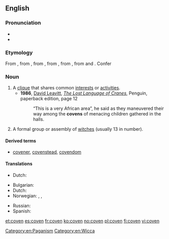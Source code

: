 ==English==
{{wikipedia}}

===Pronunciation===
* {{IPA|[ ˈkʌ.vɪn ]}}
* {{rhymes|ʌvɪn}}

===Etymology===
From {{etyl|enm}} {{term|covent|lang=enm}}, from {{etyl|xno}} {{term|covent|covent, cuvent|lang=xno}}, from {{etyl|fro}} {{term|convent|lang=fro}}, from {{etyl|la}} {{term|lang=la|conventum}}, from {{term|convenio|lang=la}}, from {{term|cum||with|lang=la}} and {{term|venio||I come|lang=la}}. Confer {{term|convent}}

===Noun===
{{en-noun}}

# A [[clique]] that shares common [[interest]]s or [[activity|activities]].
#* '''1986''', [[w:David Leavitt|David Leavitt]], ''[[w:The Lost Language of Cranes|The Lost Language of Cranes]]'', Penguin, paperback edition, page 12
#*: “This is a very African area”, he said as they maneuvered their way among the '''covens''' of menacing children gathered in the halls.
# A formal group or assembly of [[witch]]es (usually 13 in number).

====Derived terms====
* [[covener]], [[covenstead]], [[covendom]]

====Translations====
{{trans-top|clique}}
* Dutch: {{t-|nl|kliek|m}}
{{trans-mid}}
{{trans-bottom}}

{{trans-top|formal group or assembly of witches}}
* Bulgarian: {{t|bg|сбор на вещици}}
* Dutch: {{t|nl|heksenkring|m}}
* Norwegian: {{t-|no|hekseforsamling|c}}, {{t-|no|heksemøte|n}}, {{t-|no|heksesabbat|m}}
{{trans-mid}}
* Russian: {{t+|ru|шабаш|m}}
* Spanish: {{t|es|aquelarre|m}}
{{trans-bottom}}

[[Category:en:Paganism]]
[[Category:en:Wicca]]

[[et:coven]]
[[es:coven]]
[[fr:coven]]
[[ko:coven]]
[[no:coven]]
[[pl:coven]]
[[fi:coven]]
[[vi:coven]]